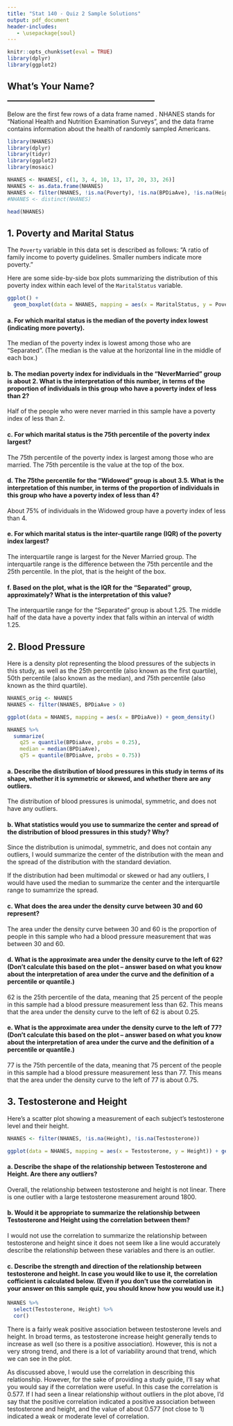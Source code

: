 ```yaml
---
title: "Stat 140 - Quiz 2 Sample Solutions"
output: pdf_document
header-includes:
   - \usepackage{soul}
---
```


```r
knitr::opts_chunk$set(eval = TRUE)
library(dplyr)
library(ggplot2)
```

## What's Your Name? __________________________________

\textbf{This is a sample quiz.  For the real quiz, I will use a different data set, but will pick roughly 2-3 of the questions that are below and adapt them to the new data set with minimal modification.}

Below are the first few rows of a data frame named \texttt{NHANES}.  NHANES stands for "National Health and Nutrition Examination Surveys", and the data frame contains information about the health of randomly sampled Americans.

```r
library(NHANES)
library(dplyr)
library(tidyr)
library(ggplot2)
library(mosaic)

NHANES <- NHANES[, c(1, 3, 4, 10, 13, 17, 20, 33, 26)]
NHANES <- as.data.frame(NHANES)
NHANES <- filter(NHANES, !is.na(Poverty), !is.na(BPDiaAve), !is.na(Height), !is.na(Testosterone))
#NHANES <- distinct(NHANES)
```

```r
head(NHANES)
```

## 1. Poverty and Marital Status

The `Poverty` variable in this data set is described as follows: "A ratio of family income to poverty guidelines. Smaller numbers indicate more poverty."

Here are some side-by-side box plots summarizing the distribution of this poverty index within each level of the `MaritalStatus` variable.

```r
ggplot() +
  geom_boxplot(data = NHANES, mapping = aes(x = MaritalStatus, y = Poverty))
```

#### a. For which marital status is the median of the poverty index lowest (indicating more poverty).

The median of the poverty index is lowest among those who are "Separated".  (The median is the value  at the horizontal line in the middle of each box.)

#### b. The median poverty index for individuals in the "NeverMarried" group is about 2.  What is the interpretation of this number, in terms of the proportion of individuals in this group who have a poverty index of less than 2?

Half of the people who were never married in this sample have a poverty index of less than 2.

#### c. For which marital status is the 75th percentile of the poverty index largest?

The 75th percentile of the poverty index is largest among those who are married.  The 75th percentile is the value at the top of the box.

#### d. The 75the percentile for the "Widowed" group is about 3.5.  What is the interpretation of this number, in terms of the proportion of individuals in this group who have a poverty index of less than 4?

About 75\% of individuals in the Widowed group have a poverty index of less than 4.

#### e. For which marital status is the inter-quartile range (IQR) of the poverty index largest?

The interquartile range is largest for the Never Married group.  The interquartile range is the difference between the 75th percentile and the 25th percentile.  In the plot, that is the height of the box.

#### f. Based on the plot, what is the IQR for the "Separated" group, approximately?  What is the interpretation of this value?

The interquartile range for the "Separated" group is about 1.25.  The middle half of the data have a poverty index that falls within an interval of width 1.25.

## 2. Blood Pressure

Here is a density plot representing the blood pressures of the subjects in this study, as well as the 25th percentile (also known as the first quartile), 50th percentile (also known as the median), and 75th percentile (also known as the third quartile).

```r
NHANES_orig <- NHANES
NHANES <- filter(NHANES, BPDiaAve > 0)
```

```r
ggplot(data = NHANES, mapping = aes(x = BPDiaAve)) + geom_density()

NHANES %>%
  summarize(
    q25 = quantile(BPDiaAve, probs = 0.25),
    median = median(BPDiaAve),
    q75 = quantile(BPDiaAve, probs = 0.75))
```

#### a. Describe the distribution of blood pressures in this study in terms of its shape, whether it is symmetric or skewed, and whether there are any outliers.

The distribution of blood pressures is unimodal, symmetric, and does not have any outliers.

#### b. What statistics would you use to summarize the center and spread of the distribution of blood pressures in this study?  Why?

Since the distribution is unimodal, symmetric, and does not contain any outliers, I would summarize the center of the distribution with the mean and the spread of the distribution with the standard deviation.

If the distribution had been multimodal or skewed or had any outliers, I would have used the median to summarize the center and the interquartile range to sumamrize the spread.

#### c. What does the area under the density curve between 30 and 60 represent?

The area under the density curve between 30 and 60 is the proportion of people in this sample who had a blood pressure measurement that was between 30 and 60.

#### d. What is the approximate area under the density curve to the left of 62?  (Don't calculate this based on the plot -- answer based on what you know about the interpretation of area under the curve and the definition of a percentile or quantile.)

62 is the 25th percentile of the data, meaning that 25 percent of the people in this sample had a blood pressure measurement less than 62.  This means that the area under the density curve to the left of 62 is about 0.25.

#### e. What is the approximate area under the density curve to the left of 77?  (Don't calculate this based on the plot -- answer based on what you know about the interpretation of area under the curve and the definition of a percentile or quantile.)

77 is the 75th percentile of the data, meaning that 75 percent of the people in this sample had a blood pressure measurement less than 77.  This means that the area under the density curve to the left of 77 is about 0.75.

## 3. Testosterone and Height

Here's a scatter plot showing a measurement of each subject's testosterone level and their height.

```r
NHANES <- filter(NHANES, !is.na(Height), !is.na(Testosterone))
```

```r
ggplot(data = NHANES, mapping = aes(x = Testosterone, y = Height)) + geom_point()
```

#### a. Describe the shape of the relationship between Testosterone and Height.  Are there any outliers?

Overall, the relationship between testosterone and height is not linear.  There is one outlier with a large testosterone measurement around 1800.

#### b. Would it be appropriate to summarize the relationship between Testosterone and Height using the correlation between them?

I would not use the correlation to summarize the relationship between testosterone and height since it does not seem like a line would accurately describe the relationship between these variables and there is an outlier.

#### c. Describe the strength and direction of the relationship between testosterone and height.  In case you would like to use it, the correlation cofficient is calculated below.  (Even if you don't use the correlation in your answer on this sample quiz, you should know how you would use it.)

```r
NHANES %>%
  select(Testosterone, Height) %>%
  cor()
```

There is a fairly weak positive association between testosterone levels and height.  In broad terms, as testosterone increase height generally tends to increase as well (so there is a positive association).  However, this is not a very strong trend, and there is a lot of variability around that trend, which we can see in the plot.

As discussed above, I would \textbf{not} use the correlation in describing this relationship.  However, for the sake of providing a study guide, I'll say what you would say if the correlation were useful.  In this case the correlation is 0.577.  If I had seen a linear relationship without outliers in the plot above, I'd say that the positive correlation indicated a positive association between testosterone and height, and the value of about 0.577 (not close to 1) indicated a weak or moderate level of correlation.
